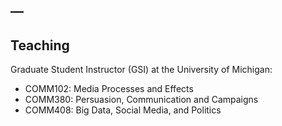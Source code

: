 ---
---

<link rel="stylesheet" href="styles.css" type="text/css">

## Teaching

Graduate Student Instructor (GSI) at the University of Michigan:

* COMM102: Media Processes and Effects
* COMM380: Persuasion, Communication and Campaigns
* COMM408: Big Data, Social Media, and Politics
